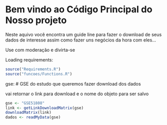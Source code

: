 # Bem vindo ao Código Principal do Nosso projeto
Neste aquivo você encontra um guide line para fazer o download de seus dados de interesse
assim como fazer uns negócios da hora com eles...

Use com moderação e divirta-se

Loading requirements:

```r
source("Requirements.R")
source("funcoes/Functions.R")
```

gse: # GSE do estudo que queremos fazer download dos dados

vai retornar o link para download e o nome do objeto para ser salvo

```r
gse <- "GSE51808"
link <- getLinkDownloadMatrix(gse)
downloadMatrix(link)
dados <- readMyData(gse)
```


